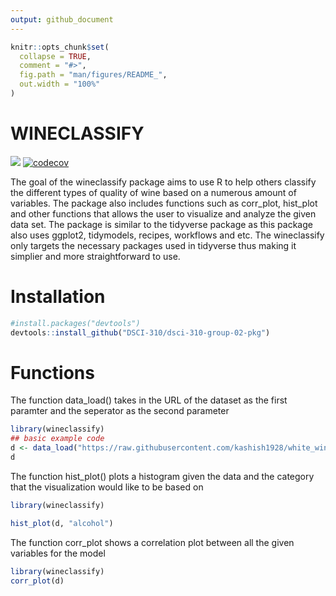 ```yaml
---
output: github_document
---
```


<!-- README.md is generated from README.Rmd. Please edit that file -->

```r
knitr::opts_chunk$set(
  collapse = TRUE,
  comment = "#>",
  fig.path = "man/figures/README_",
  out.width = "100%"
)
```

# WINECLASSIFY

<!-- badges: start -->
![](https://github.com/DSCI-310/dsci-310-group-02-pkg/actions/workflows/test-coverage.yaml/badge.svg)
[![codecov](https://codecov.io/gh/DSCI-310/dsci-310-group-02-pkg/branch/main/graph/badge.svg?token=mxvyLcLIB8)](https://codecov.io/gh/DSCI-310/dsci-310-group-02-pkg)

The goal of the wineclassify package aims to use R to help others classify the different types of quality of wine based on a numerous amount of variables. The package also includes functions such as corr_plot, hist_plot and other functions that allows the user to visualize and analyze the given data set. 
The package is similar to the tidyverse package as this package also uses ggplot2, tidymodels, recipes, workflows and etc. The wineclassify only targets the necessary packages used in tidyverse thus making it simplier and more straightforward to use. 
<!-- badges: end -->

# Installation
``` r
#install.packages("devtools")
devtools::install_github("DSCI-310/dsci-310-group-02-pkg")
```

# Functions

The function data_load() takes in the URL of the dataset as the first paramter and the seperator as the second parameter
```r
library(wineclassify)
## basic example code
d <- data_load("https://raw.githubusercontent.com/kashish1928/white_wine_dataset/main/winequality-white.csv",";")
d
```

The function hist_plot() plots a histogram given the data and the category that the visualization would like to be based on
```r
library(wineclassify)

hist_plot(d, "alcohol")
```

The function corr_plot shows a correlation plot between all the given variables for the model 
```r
library(wineclassify)
corr_plot(d)
```
